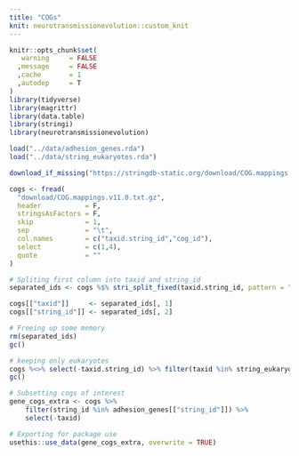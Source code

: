 ```yaml
---
title: "COGs"
knit: neurotransmissionevolution::custom_knit
---
```

```r
knitr::opts_chunk$set(
   warning     = FALSE
  ,message     = FALSE
  ,cache       = 1
  ,autodep     = T
) 
library(tidyverse)
library(magrittr)
library(data.table)
library(stringi)
library(neurotransmissionevolution)

load("../data/adhesion_genes.rda")
load("../data/string_eukaryotes.rda")
```

```r
download_if_missing("https://stringdb-static.org/download/COG.mappings.v11.0.txt.gz")

cogs <- fread(
  "download/COG.mappings.v11.0.txt.gz",
  header           = F,
  stringsAsFactors = F,
  skip             = 1,
  sep              = "\t",
  col.names        = c("taxid.string_id","cog_id"),
  select           = c(1,4),
  quote            = ""
)
```

```r
# Spliting first column into taxid and string_id
separated_ids <- cogs %$% stri_split_fixed(taxid.string_id, pattern = ".", n = 2, simplify = T)

cogs[["taxid"]]     <- separated_ids[, 1]
cogs[["string_id"]] <- separated_ids[, 2]

# Freeing up some memory
rm(separated_ids)
gc()

# keeping only eukaryotes
cogs %<>% select(-taxid.string_id) %>% filter(taxid %in% string_eukaryotes[["taxid"]])
gc()

# Subsetting cogs of interest
gene_cogs_extra <- cogs %>%
    filter(string_id %in% adhesion_genes[["string_id"]]) %>%
    select(-taxid)
```

```r
# Exporting for package use
usethis::use_data(gene_cogs_extra, overwrite = TRUE)
```
